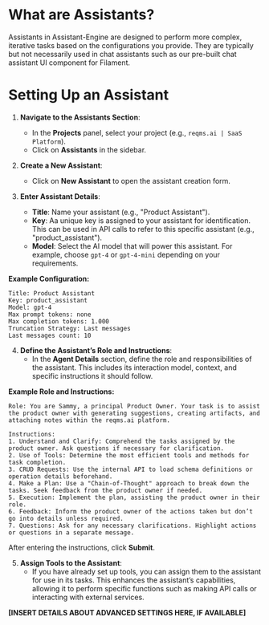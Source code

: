 # **What are Assistants?**

Assistants in Assistant-Engine are designed to perform more complex, iterative tasks based on the configurations you provide. They are typically but not necessarily used in chat assistants such as our pre-built chat assistant UI component for Filament. 

# **Setting Up an Assistant**

1. **Navigate to the Assistants Section**:
   - In the **Projects** panel, select your project (e.g., `reqms.ai | SaaS Platform`).
   - Click on **Assistants** in the sidebar.

2. **Create a New Assistant**:
   - Click on **New Assistant** to open the assistant creation form.

3. **Enter Assistant Details**:
   - **Title**: Name your assistant (e.g., "Product Assistant").
   - **Key**: Aa unique key is assigned to your assistant for identification. This can be used in API calls to refer to this specific assistant (e.g., "product_assistant").
   - **Model**: Select the AI model that will power this assistant. For example, choose `gpt-4` or `gpt-4-mini` depending on your requirements.

**Example Configuration:**

```plaintext
Title: Product Assistant
Key: product_assistant
Model: gpt-4
Max prompt tokens: none
Max completion tokens: 1.000
Truncation Strategy: Last messages
Last messages count: 10

```

4. **Define the Assistant’s Role and Instructions**:
   - In the **Agent Details** section, define the role and responsibilities of the assistant. This includes its interaction model, context, and specific instructions it should follow.

**Example Role and Instructions:**

```plaintext
Role: You are Sammy, a principal Product Owner. Your task is to assist the product owner with generating suggestions, creating artifacts, and attaching notes within the reqms.ai platform.

Instructions:
1. Understand and Clarify: Comprehend the tasks assigned by the product owner. Ask questions if necessary for clarification.
2. Use of Tools: Determine the most efficient tools and methods for task completion.
3. CRUD Requests: Use the internal API to load schema definitions or operation details beforehand.
4. Make a Plan: Use a "Chain-of-Thought" approach to break down the tasks. Seek feedback from the product owner if needed.
5. Execution: Implement the plan, assisting the product owner in their role.
6. Feedback: Inform the product owner of the actions taken but don’t go into details unless required.
7. Questions: Ask for any necessary clarifications. Highlight actions or questions in a separate message.
```

After entering the instructions, click **Submit**.

5. **Assign Tools to the Assistant**:
   - If you have already set up tools, you can assign them to the assistant for use in its tasks. This enhances the assistant’s capabilities, allowing it to perform specific functions such as making API calls or interacting with external services.

**[INSERT DETAILS ABOUT ADVANCED SETTINGS HERE, IF AVAILABLE]**